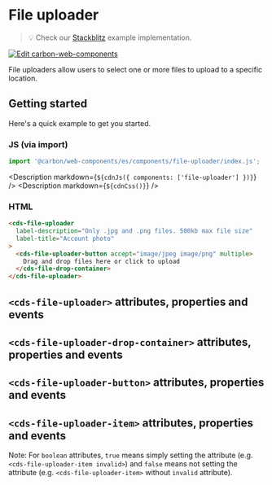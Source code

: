 
# File uploader

> 💡 Check our
> [Stackblitz](https://stackblitz.com/github/carbon-design-system/carbon-for-ibm-dotcom/tree/main/packages/web-components/examples/stackblitz/basic/components/file-uploader)
> example implementation.

[![Edit carbon-web-components](https://developer.stackblitz.com/img/open_in_stackblitz.svg)](https://stackblitz.com/github/carbon-design-system/carbon-for-ibm-dotcom/tree/main/packages/carbon-web-components/examples/stackblitz/basic/components/file-uploader)

File uploaders allow users to select one or more files to upload to a specific
location.

## Getting started

Here's a quick example to get you started.

### JS (via import)

```javascript
import '@carbon/web-components/es/components/file-uploader/index.js';
```

<Description markdown={`${cdnJs({ components: ['file-uploader'] })}`} />
<Description markdown={`${cdnCss()}`} />

### HTML

```html
<cds-file-uploader
  label-description="Only .jpg and .png files. 500kb max file size"
  label-title="Account photo"
>
  <cds-file-uploader-button accept="image/jpeg image/png" multiple>
    Drag and drop files here or click to upload
  </cds-file-drop-container>
</cds-file-uploader>
```

## `<cds-file-uploader>` attributes, properties and events

<Props of="cds-file-uploader" />

## `<cds-file-uploader-drop-container>` attributes, properties and events

<Props of="cds-file-uploader-drop-container" />

## `<cds-file-uploader-button>` attributes, properties and events

<Props of="cds-file-uploader-button" />

## `<cds-file-uploader-item>` attributes, properties and events

Note: For `boolean` attributes, `true` means simply setting the attribute (e.g.
`<cds-file-uploader-item invalid>`) and `false` means not setting the attribute
(e.g. `<cds-file-uploader-item>` without `invalid` attribute).

<Props of="cds-file-uploader-item" />
